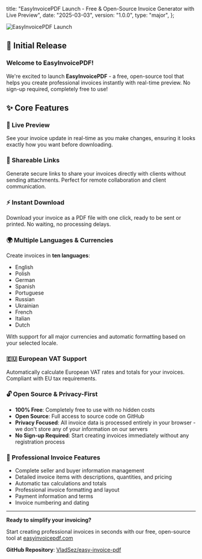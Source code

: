   title:
    "EasyInvoicePDF Launch - Free & Open-Source Invoice Generator with Live Preview",
  date: "2025-03-03",
  version: "1.0.0",
  type: "major",
};

![EasyInvoicePDF Launch](https://ik.imagekit.io/fl2lbswwo/CHANGELOG/easy-invoice-pdf-launch/launch.png?updatedAt=1751028191862)

## 🎉 Initial Release

### Welcome to EasyInvoicePDF!

We're excited to launch **EasyInvoicePDF** - a free, open-source tool that helps you create professional invoices instantly with real-time preview. No sign-up required, completely free to use!

## ✨ Core Features

### 🔴 Live Preview

See your invoice update in real-time as you make changes, ensuring it looks exactly how you want before downloading.

### 🔗 Shareable Links

Generate secure links to share your invoices directly with clients without sending attachments. Perfect for remote collaboration and client communication.

### ⚡ Instant Download

Download your invoice as a PDF file with one click, ready to be sent or printed. No waiting, no processing delays.

### 🌍 Multiple Languages & Currencies

Create invoices in **ten languages**:

- English
- Polish
- German
- Spanish
- Portuguese
- Russian
- Ukrainian
- French
- Italian
- Dutch

With support for all major currencies and automatic formatting based on your selected locale.

### 🇪🇺 European VAT Support

Automatically calculate European VAT rates and totals for your invoices. Compliant with EU tax requirements.

### 🔓 Open Source & Privacy-First

- **100% Free**: Completely free to use with no hidden costs
- **Open Source**: Full access to source code on GitHub
- **Privacy Focused**: All invoice data is processed entirely in your browser - we don't store any of your information on our servers
- **No Sign-up Required**: Start creating invoices immediately without any registration process

### 🏢 Professional Invoice Features

- Complete seller and buyer information management
- Detailed invoice items with descriptions, quantities, and pricing
- Automatic tax calculations and totals
- Professional invoice formatting and layout
- Payment information and terms
- Invoice numbering and dating

---

**Ready to simplify your invoicing?**

Start creating professional invoices in seconds with our free, open-source tool at [easyinvoicepdf.com](https://easyinvoicepdf.com)

**GitHub Repository**: [VladSez/easy-invoice-pdf](https://github.com/VladSez/easy-invoice-pdf)
